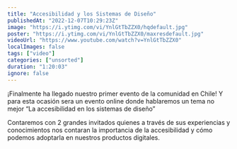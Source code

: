 ```yaml
---
title: "Accesibilidad y los Sistemas de Diseño"
publishedAt: "2022-12-07T10:29:23Z"
image: "https://i.ytimg.com/vi/YnlGtTbZZX0/hqdefault.jpg"
poster: "https://i.ytimg.com/vi/YnlGtTbZZX0/maxresdefault.jpg"
videoUrl: "https://www.youtube.com/watch?v=YnlGtTbZZX0"
localImages: false
tags: ["video"]
categories: ["unsorted"]
duration: "1:20:03"
ignore: false
---
```

¡Finalmente ha llegado nuestro primer evento de la comunidad en Chile! Y para esta ocasión sera un evento online donde hablaremos un tema no mejor “La accesibilidad en los sistemas de diseño”

Contaremos con 2 grandes invitados quienes a través de sus experiencias y conocimientos nos contaran la importancia de la accesibilidad y cómo podemos adoptarla en nuestros productos digitales.
